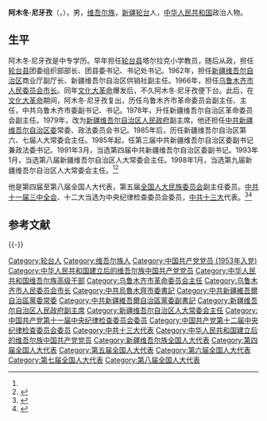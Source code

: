 '''阿木冬·尼牙孜'''（{{lang-ug|ھامۇدۇن نىياز|Hamudun Niyaz}}，{{bd|1932年|11月|||catIdx=N尼}}），男，[[维吾尔族|维吾尔族]]，[[新疆|新疆]][[轮台|轮台]]人，[[中华人民共和国|中华人民共和国]]政治人物。

== 生平 ==
阿木冬·尼牙孜是中专学历。早年担任[[轮台县|轮台县]]塔尔拉克小学教员，随后从政，担任[[轮台县|轮台县]]团委组织部部长、团县委书记、书记处书记。1962年，担任[[新疆维吾尔自治区|新疆维吾尔自治区]]商业厅副厅长、新疆维吾尔自治区供销社副主任。1966年，担任[[乌鲁木齐市|乌鲁木齐市]][[乌鲁木齐市市长列表|人民委员会市长]]。同年[[文化大革命|文化大革命]]爆发后，不久阿木冬·尼牙孜便下台。此后，在[[文化大革命|文化大革命]]期间，阿木冬·尼牙孜复出，历任乌鲁木齐市革命委员会副主任、主任，中共乌鲁木齐市委副书记、书记。1978年，升任新疆维吾尔自治区革命委员会副主任。1979年，改为[[新疆维吾尔自治区人民政府|新疆维吾尔自治区人民政府]]副主席。他还担任[[中共新疆维吾尔自治区委|中共新疆维吾尔自治区委]]常委、政法委员会书记。1985年后，历任新疆维吾尔自治区第六、七届人大常委会主任。1985年起，任第三届中共新疆维吾尔自治区委副书记兼政法委书记。1991年3月，当选第四届中共新疆维吾尔自治区委副书记。1993年1月，当选第八届新疆维吾尔自治区人大常委会主任。1998年1月，当选第九届新疆维吾尔自治区人大常委会主任。<ref name=jianli/><ref>{{cite book|author=新疆维吾尔自治区地方志编纂委員会|title=新疆年鑑（18卷）|year=2002年|publisher=新疆人民出版社|pages=58-59页}}</ref>

他是第四届至第八届全国人大代表，第五届[[全国人大民族委员会|全国人大民族委员会]]副主任委员。[[中共十一届三中全会|中共十一届三中全会]]、十二大当选为中央纪律检查委员会委员，[[中共十三大|中共十三大]]代表。<ref name=jianli>{{cite news |title=阿木冬·尼牙孜同志简历 |url = http://www.people.com.cn/GB/shizheng/252/9667/9684/20021127/875466.html |accessdate=2012-02-11 |newspaper=人民网}}</ref><ref>{{cite news |title=张春贤：新疆发展稳定的大好局面倾注了各族老干部的心血 |url = http://leaders.people.com.cn/GB/16158360.html |accessdate=2012-02-11 |newspaper=人民网}}</ref>

== 参考文献 ==
{{Reflist|2}}

{{-}}
{{start box}}
{{s-gov|prc}}
{{s-before|[[亚生·胡达拜尔地|亚生·胡达拜尔地]]}}
{{s-title|[[乌鲁木齐市人民委员会|乌鲁木齐市人民委员会]][[乌鲁木齐市市长列表|市长]]|1966年1月－1967年1月}}
{{s-after|[[孙绍荣|孙绍荣]]|（[[乌鲁木齐军分区|乌鲁木齐军分区]]生产办公室主任）}}
{{s-before|[[阿明友|阿明友]]}}
{{s-title|[[乌鲁木齐市革命委员会|乌鲁木齐市革命委员会]][[乌鲁木齐市市长列表|主任]]|1973年7－1978年2月}}
{{s-after|[[吾布里海日·司马义|吾布里海日·司马义]]}}
{{s-par|prc-lpc}}
{{s-before|[[铁木尔·达瓦买提|铁木尔·达瓦买提]]}}
{{s-title|[[新疆维吾尔自治区人民代表大会常务委员会|新疆维吾尔自治区人民代表大会常务委员会]]主任|1985年－2003年}}
{{s-after|[[阿不来提·阿不都热西提|阿不来提·阿不都热西提]]}}
{{end box}}

{{中华人民共和国新疆维吾尔自治区正职领导人|nocat}}
{{乌鲁木齐市市长}}
{{维吾尔族高级干部}}

{{Authority control}}
{{DEFAULTSORT:N尼}}
[[Category:轮台人|Category:轮台人]]
[[Category:维吾尔族人|Category:维吾尔族人]]
[[Category:中国共产党党员_(1953年入党)|Category:中国共产党党员 (1953年入党)]]
[[Category:中华人民共和国建立后的维吾尔族中国共产党党员|Category:中华人民共和国建立后的维吾尔族中国共产党党员]]
[[Category:中华人民共和国维吾尔族高级干部|Category:中华人民共和国维吾尔族高级干部]]
[[Category:乌鲁木齐市革命委员会主任|Category:乌鲁木齐市革命委员会主任]]
[[Category:乌鲁木齐市人民委员会市长|Category:乌鲁木齐市人民委员会市长]]
[[Category:中共烏魯木齊市委書記|Category:中共烏魯木齊市委書記]]
[[Category:中共新疆維吾爾自治區黨委常委|Category:中共新疆維吾爾自治區黨委常委]]
[[Category:中共新疆維吾爾自治區黨委副書記|Category:中共新疆維吾爾自治區黨委副書記]]
[[Category:新疆维吾尔自治区人民政府副主席|Category:新疆维吾尔自治区人民政府副主席]]
[[Category:新疆维吾尔自治区人大常委会主任|Category:新疆维吾尔自治区人大常委会主任]]
[[Category:中国共产党第十一届中央纪律检查委员会委员|Category:中国共产党第十一届中央纪律检查委员会委员]]
[[Category:中国共产党第十二届中央纪律检查委员会委员|Category:中国共产党第十二届中央纪律检查委员会委员]]
[[Category:中共十三大代表|Category:中共十三大代表]]
[[Category:中华人民共和国建立后的维吾尔族中国共产党党员|Category:中华人民共和国建立后的维吾尔族中国共产党党员]]
[[Category:新疆维吾尔族全国人大代表|Category:新疆维吾尔族全国人大代表]]
[[Category:第四届全国人大代表|Category:第四届全国人大代表]]
[[Category:第五届全国人大代表|Category:第五届全国人大代表]]
[[Category:第六届全国人大代表|Category:第六届全国人大代表]]
[[Category:第七届全国人大代表|Category:第七届全国人大代表]]
[[Category:第八届全国人大代表|Category:第八届全国人大代表]]